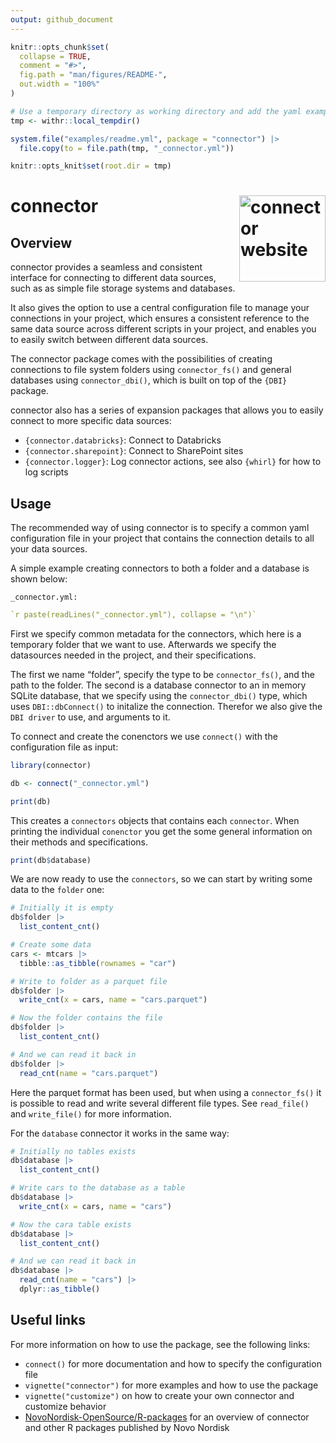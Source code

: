 ```yaml
---
output: github_document
---
```


```r
knitr::opts_chunk$set(
  collapse = TRUE,
  comment = "#>",
  fig.path = "man/figures/README-",
  out.width = "100%"
)

# Use a temporary directory as working directory and add the yaml example
tmp <- withr::local_tempdir()

system.file("examples/readme.yml", package = "connector") |> 
  file.copy(to = file.path(tmp, "_connector.yml"))

knitr::opts_knit$set(root.dir = tmp)
```

# connector <a href="https://fantastic-adventure-gqozn9k.pages.github.io/"><img src="man/figures/logo.png" align="right" height="138" alt="connector website" /></a>

## Overview

connector provides a seamless and consistent interface for connecting to different data sources, 
such as as simple file storage systems and databases.

It also gives the option to use a central configuration file to manage your connections in your project,
which ensures a consistent reference to the same data source across different scripts in your project,
and enables you to easily switch between different data sources.

The connector package comes with the possibilities of creating connections to file system folders using `connector_fs()` and general databases using `connector_dbi()`,
which is built on top of the `{DBI}` package.

connector also has a series of expansion packages that allows you to easily connect to more specific data sources:

* `{connector.databricks}`: Connect to Databricks
* `{connector.sharepoint}`: Connect to SharePoint sites
* `{connector.logger}`: Log connector actions, see also `{whirl}` for how to log scripts

## Usage

The recommended way of using connector is to specify a common yaml configuration file in your project 
that contains the connection details to all your data sources.

A simple example creating connectors to both a folder and a database is shown below:

`_connector.yml:`
```yaml
`r paste(readLines("_connector.yml"), collapse = "\n")`
```

First we specify common metadata for the connectors, which here is a temporary folder
that we want to use. Afterwards we specify the datasources needed in the project, and their specifications.

The first we name "folder", specify the type to be `connector_fs()`, and the path to the folder.
The second is a database connector to an in memory SQLite database, that we specify using the `connector_dbi()` type,
which uses `DBI::dbConnect()` to initalize the connection. Therefor we also give the `DBI driver` to use, and arguments to it.

To connect and create the conenctors we use `connect()` with the configuration file as input:

```r
library(connector)

db <- connect("_connector.yml")

print(db)
```

This creates a `connectors` objects that contains each `connector`. When printing the individual `conenctor` you
get the some general information on their methods and specifications.

```r
print(db$database)
```

We are now ready to use the `connectors`, so we can start by writing some data to the `folder` one:

```r
# Initially it is empty
db$folder |> 
  list_content_cnt()

# Create some data
cars <- mtcars |> 
  tibble::as_tibble(rownames = "car")

# Write to folder as a parquet file
db$folder |> 
  write_cnt(x = cars, name = "cars.parquet")

# Now the folder contains the file
db$folder |> 
  list_content_cnt()

# And we can read it back in
db$folder |>
  read_cnt(name = "cars.parquet")
```

Here the parquet format has been used, but when using a `connector_fs()` it is possible to read and write several different file types. 
See `read_file()` and `write_file()` for more information.

For the `database` connector it works in the same way:

```r
# Initially no tables exists
db$database |> 
  list_content_cnt()

# Write cars to the database as a table
db$database |> 
  write_cnt(x = cars, name = "cars")

# Now the cara table exists
db$database |> 
  list_content_cnt()

# And we can read it back in
db$database |>
  read_cnt(name = "cars") |> 
  dplyr::as_tibble()
```

## Useful links

For more information on how to use the package, see the following links:

* `connect()` for more documentation and how to specify the configuration file
* `vignette("connector")` for more examples and how to use the package
* `vignette("customize")` on how to create your own connector and customize behavior
* [NovoNordisk-OpenSource/R-packages](https://novonordisk-opensource.github.io/R-packages/) for an overview of connector and other R packages published by Novo Nordisk
